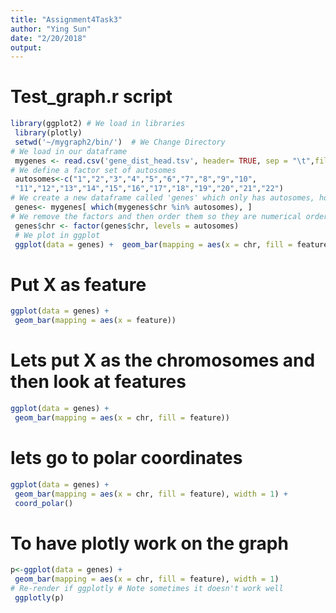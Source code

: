 ```yaml
---
title: "Assignment4Task3"
author: "Ying Sun"
date: "2/20/2018"
output:
---
```


# Test_graph.r script
```r
library(ggplot2) # We load in libraries
 library(plotly)
 setwd('~/mygraph2/bin/')  # We Change Directory
# We load in our dataframe
 mygenes <- read.csv('gene_dist_head.tsv', header= TRUE, sep = "\t",fill = TRUE) 
# We define a factor set of autosomes
 autosomes<-c("1","2","3","4","5","6","7","8","9","10",
 "11","12","13","14","15","16","17","18","19","20","21","22")  
# We create a new dataframe called 'genes' which only has autosomes, however we still have those additional factors
 genes<- mygenes[ which(mygenes$chr %in% autosomes), ] 
# We remove the factors and then order them so they are numerical order and not alphabetical
 genes$chr <- factor(genes$chr, levels = autosomes) 
 # We plot in ggplot 
 ggplot(data = genes) +  geom_bar(mapping = aes(x = chr, fill = feature), width = 1)
```

# Put X as feature
```r
ggplot(data = genes) +
 geom_bar(mapping = aes(x = feature))
```

# Lets put X as the chromosomes and then look at features
```r
ggplot(data = genes) +
 geom_bar(mapping = aes(x = chr, fill = feature))
```

# lets go to polar coordinates
```r
ggplot(data = genes) +
 geom_bar(mapping = aes(x = chr, fill = feature), width = 1) +
 coord_polar()
```

# To have plotly work on the graph
```r
p<-ggplot(data = genes) + 
 geom_bar(mapping = aes(x = chr, fill = feature), width = 1) 
# Re-render if ggplotly # Note sometimes it doesn't work well
 ggplotly(p) 
```


